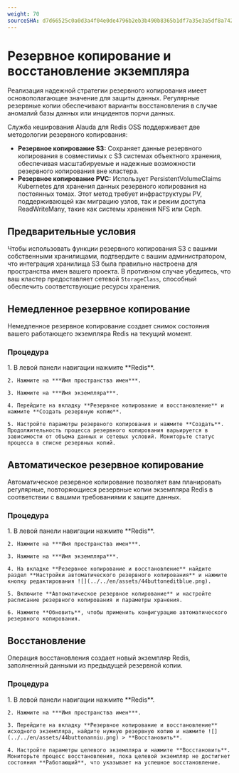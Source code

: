 ```yaml
---
weight: 70
sourceSHA: d7d66525c0a0d3a4f04e0de4796b2eb3b490b8365b1df7a35e3a5df8a742a29b
---
```


# Резервное копирование и восстановление экземпляра

Реализация надежной стратегии резервного копирования имеет основополагающее значение для защиты данных. Регулярные резервные копии обеспечивают варианты восстановления в случае аномалий базы данных или инцидентов порчи данных.

Служба кеширования Alauda для Redis OSS поддерживает две методологии резервного копирования:

- **Резервное копирование S3:** Сохраняет данные резервного копирования в совместимых с S3 системах объектного хранения, обеспечивая масштабируемые и надежные возможности резервного копирования вне кластера.
- **Резервное копирование PVC:** Использует PersistentVolumeClaims Kubernetes для хранения данных резервного копирования на постоянных томах. Этот метод требует инфраструктуры PV, поддерживающей как миграцию узлов, так и режим доступа ReadWriteMany, такие как системы хранения NFS или Ceph.

## Предварительные условия

Чтобы использовать функции резервного копирования S3 с вашими собственными хранилищами, подтвердите с вашим администратором, что интеграция хранилища S3 была правильно настроена для пространства имен вашего проекта. В противном случае убедитесь, что ваш кластер предоставляет сетевой `StorageClass`, способный обеспечить соответствующие ресурсы хранения.

## Немедленное резервное копирование

Немедленное резервное копирование создает снимок состояния вашего работающего экземпляра Redis на текущий момент.

### Процедура

<Tabs>
  <Tab label="Веб-консоль">
    1. В левой панели навигации нажмите **Redis**.

    2. Нажмите на ***Имя пространства имен***.

    3. Нажмите на ***Имя экземпляра***.

    4. Перейдите на вкладку **Резервное копирование и восстановление** и нажмите **Создать резервную копию**.

    5. Настройте параметры резервного копирования и нажмите **Создать**. Продолжительность процесса резервного копирования варьируется в зависимости от объема данных и сетевых условий. Мониторьте статус процесса в списке резервных копий.
  </Tab>
</Tabs>

## Автоматическое резервное копирование

Автоматическое резервное копирование позволяет вам планировать регулярные, повторяющиеся резервные копии экземпляра Redis в соответствии с вашими требованиями к защите данных.

### Процедура

<Tabs>
  <Tab label="Веб-консоль">
    1. В левой панели навигации нажмите **Redis**.

    2. Нажмите на ***Имя пространства имен***.

    3. Нажмите на ***Имя экземпляра***.

    4. На вкладке **Резервное копирование и восстановление** найдите раздел **Настройки автоматического резервного копирования** и нажмите кнопку редактирования ![](../../en/assets/44buttoneditblue.png).

    5. Включите **Автоматическое резервное копирование** и настройте расписание резервного копирования и параметры хранения.

    6. Нажмите **Обновить**, чтобы применить конфигурацию автоматического резервного копирования.
  </Tab>
</Tabs>

## Восстановление

Операция восстановления создает новый экземпляр Redis, заполненный данными из предыдущей резервной копии.

### Процедура

<Tabs>
  <Tab label="Веб-консоль">
    1. В левой панели навигации нажмите **Redis**.

    2. Нажмите на ***Имя пространства имен***.

    3. Перейдите на вкладку **Резервное копирование и восстановление** исходного экземпляра, найдите нужную резервную копию и нажмите ![](../../en/assets/44buttonanniu.png) > **Восстановить**.

    4. Настройте параметры целевого экземпляра и нажмите **Восстановить**. Мониторьте процесс восстановления, пока целевой экземпляр не достигнет состояния **Работающий**, что указывает на успешное восстановление.
  </Tab>
</Tabs>
